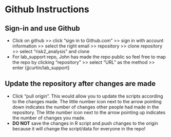 # Github Instructions {#sec-github_instructions}  

## Sign-in and use Github 

* Click on github >> click "sign in to Github.com" >> sign in with account information >> select the right email >> repository >> clone repository >> select "risk2_analysis" and clone 
* For lab_support repo, John has made the repo public so feel free to map the repo by clicking "repository" >> select "URL" as the method >> enter {jjcurtin/lab_support}   

## Update the repository after changes are made

* Click "pull origin". This would allow you to update the scripts according to the changes made. The little number icon next to the arrow pointing down indicates the number of changes other people had made in the repository. The little number icon next to the arrow pointing up indicates the number of changes you made.  
* **DO NOT** save the changes in R script and push changes to the origin because it will change the script/data for everyone in the repo! 